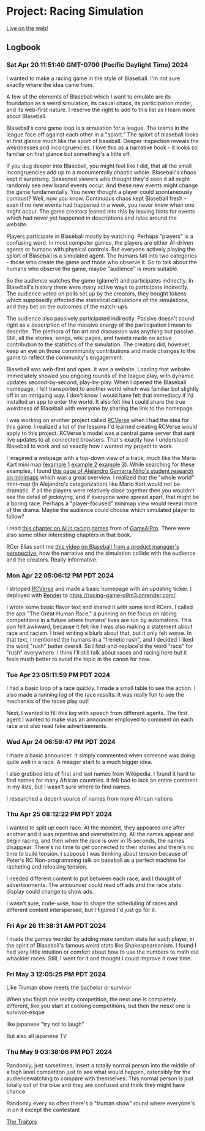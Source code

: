 # Project: Racing Simulation

[Live on the web!](https://racing-game-o9m3.onrender.com/)

## Logbook

### Sat Apr 20 11:51:40 GMT-0700 (Pacific Daylight Time) 2024

I wanted to make a racing game in the style of Blaseball. I'm not sure exactly where the idea came from. 

A few of the elements of Blaseball which I want to emulate are its foundation as a weird simulation, its casual chaos, its participation model, and its web-first nature. I reserve the right to add to this list as I learn more about Blaseball.

Blaseball's core game loop is a simulation for a league. The teams in the league face off against each other in a "splort." The splort of blaseball looks at first glance much like the sport of baseball. Deeper inspection reveals the weirdnesses and incongruencies. I love this as a narrative hook - it looks so familiar on first glance but something's a little off.

If you dug deeper into Blaseball, you might feel like I did, that all the small incongruencies add up to a monumentally chaotic whole. Blaseball's chaos kept it surprising. Seasoned viewers who thought they'd seen it all might randomly see new brand events occur. And these new events might change the game fundamentally. You never thought a player could spontaneously combust? Well, now you know. Continuous chaos kept Blaseball fresh - even if no new events had happened in a week, you never knew when one might occur. The game creators leaned into this by leaving hints for events which had never yet happened in descriptions and rules around the website.

Players participate in Blaseball mostly by watching. Perhaps "players" is a confusing word. In most computer games, the players are either AI-driven agents or humans with physical controls. But everyone actively playing the splort of Blaseball is a simulated agent. The humans fall into two categories - those who create the game and those who observe it. So to talk about the humans who observe the game, maybe "audience" is more suitable. 

So the audience watches the game (glame?) and participates indirectly. In Blaseball's history there were many active ways to participate indirectly. The audience voted on polls set up by the creators, they bought tokens which supposedly affected the statistical calculations of the simulations, and they bet on the outcomes of the match-ups.

The audience also passively participated indirectly. Passive doesn't sound right as a description of the massive energy of the participation I mean to describe. The plethora of fan art and discussion was anything but passive. Still, all the stories, songs, wiki pages, and tweets made no active contribution to the statistics of the simulation. The creators did, however, keep an eye on those commmunity contributions and made changes to the game to reflect the community's engagement.

Blaseball was web-first and open. It was a website. Loading that website immediately showed you ongoing rounds of the league play, with dynamic updates second-by-second, play-by-play. When I opened the Blaseball homepage, I felt transported to another world which was familiar but slightly off in an intriguing way. I don't know I would have felt that immediacy if I'd installed an app to enter the world. It also felt like I could share the true weirdness of Blaseball with everyone by sharing the link to the homepage.

I was working on another project called [RCVerse](https://github.com/reedspool/rcverse) when I had the idea for this game. I realized a lot of the lessons I'd learned creating RCVerse would apply to this project. RCVerse's model was a central game server that sent live updates to all connected browsers. That's exactly how I understood Blaseball to work and so exactly how I wanted my project to work.

I imagined a webpage with a top-down view of a track, much like the Mario Kart mini map ([example 1](https://images.gamebanana.com/img/ss/mods/63ff2be6993a6.jpg) [example 2](https://64.media.tumblr.com/2f1d9704f96adb2cc7b2e538e1f513fb/tumblr_pvlw49Ql801rrftcdo1_640.png) [example 3](https://raw.githubusercontent.com/alejandro61299/Minimaps_Personal_Research/master/docs/web_images/world.png)). While searching for these examples, I found [this page of Alejandro Gamarra Niño's student research on minimaps](https://alejandro61299.github.io/Minimaps_Personal_Research/) which was a great overview. I realized that the "whole world" mini-map (in Alejandro's categorization) like Mario Kart would not be dramatic. If all the players were relatively close together then you wouldn't see the detail of jockeying, and if everyone were spread apart, that might be a boring race. Perhaps a "player-focused" minimap view would reveal more of the drama. Maybe the audience could choose which simulated player to follow?

<Future>I read [this chapter on AI in racing games](https://www.gameaipro.com/GameAIPro/GameAIPro_Chapter38_An_Architecture_Overview_for_AI_in_Racing_Games.pdf) from of [GameAIPro](https://www.gameaipro.com/). There were also some other interesting chapters in that book.</Future>

RCer Elias sent me [this video on Blaseball from a product manager's perspective](https://www.youtube.com/watch?v=BbZ-3rc2vQ0&t=86s), how the narrative and the simulation collide with the audience and the creators. Really informative. 

### Mon Apr 22 05:06:12 PM PDT 2024

I stripped [RCVerse](https://github.com/reedspool/rcverse) and made a basic homepage with an updating ticker. I deployed with [Render](https://dashboard.render.com/) to https://racing-game-o9m3.onrender.com/.

I wrote some basic flavor text and shared it with some kind RCers. I called the app "The Great Human Race," a punning on the focus on racing competitions in a future where humans' lives are run by automatons. This pun felt awkward, because it felt like I was also making a statement about race and racism. I tried writing a blurb about that, but it only felt worse. In that text, I mentioned the humans in a "frenetic rush", and I decided I liked the word "rush" better overall. So I find-and-replace'd the word "race" for "rush" everywhere. I think I'll still talk about races and racing here but it feels much better to avoid the topic in the canon for now.

### Tue Apr 23 05:11:59 PM PDT 2024

I had a basic loop of a race quickly. I made a small table to see the action. I also made a running log of the race results. It was really fun to see the mechanics of the races play out!

Next, I wanted to fill this log with speech from different agents. The first agent I wanted to make was an announcer employed to comment on each race and also read fake advertisements.

### Wed Apr 24 06:59:47 PM PDT 2024

I made a basic announcer. It simply commented when someone was doing quite well in a race. A meager start to a much bigger idea.

I also grabbed lots of first and last names from Wikipedia. I found it hard to find names for many African countries. It felt bad to lack an entire continent in my lists, but I wasn't sure where to find names.

<Future>I researched a decent source of names from more African nations</Future>

### Thu Apr 25 08:12:22 PM PDT 2024

I wanted to split up each race. At the moment, they appeared one after another and it was repetitive and overwhelming. All the names appear and begin racing, and then when the race is over in 15 seconds, the names disappear. There's no time to get connected to their stories and there's no time to build tension. I suppose I was thinking about tension because of Peter's RC Non-programming talk on baseball as a perfect machine for racheting and releasing tension.

I needed different content to put between each race, and I thought of advertisements. The announcer could read off ads and the race stats display could change to show ads.

I wasn't sure, code-wise, how to shape the scheduling of races and different content interspersed, but I figured I'd just go for it.

### Fri Apr 26 11:38:31 AM PDT 2024

I made the games weirder by adding more random stats for each player, in the spirit of Blaseball's famous weird stats like Shakespeareanism. I found I had very little intuition or comfort about how to use the numbers to math out whackier races. Still, I went for it and thought I could improve it over time.

### Fri May  3 12:05:25 PM PDT 2024

Like Truman show meets the bachelor or survivor

When you finish one reality competition, the next one is completely different, like you start at cooking competitions, but then the nesxt one is survivor-esque

like japanese "try not to laugh"

But also all japanese TV



### Thu May  9 03:38:06 PM PDT 2024

Randomly, just sometimes, insert a totally normal person into the middle of a high level competiton just to see what would happen, ostensibly for the audiencewatching to compare with themselves. This normal person is just totally out of the blue and they are confused and think they might have chance

Randomly every so often there's a "truman show" round where everyone's in on it except the contestant


[The Traitors](https://www.imdb.com/title/tt15557874/)
